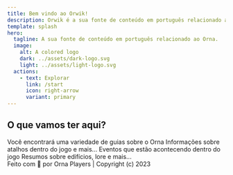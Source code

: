 ```yaml
---
title: Bem vindo ao Orwik!
description: Orwik é a sua fonte de conteúdo em português relacionado ao Orna. 
template: splash
hero:
  tagline: A sua fonte de conteúdo em português relacionado ao Orna. 
  image:
    alt: A colored logo
    dark: ../assets/dark-logo.svg
    light: ../assets/light-logo.svg
  actions:
    - text: Explorar
      link: /start
      icon: right-arrow
      variant: primary
---
```



## O que vamos ter aqui?

<CardGrid>
	<Card title="Guias" icon="document">
		Você encontrará uma variedade de guias sobre o Orna
	</Card>
	<Card title="Informações" icon="information">
		Informações sobre atalhos dentro do jogo e mais...
	</Card>
	<Card title="Eventos" icon="star">
		Eventos que estão acontecendo dentro do jogo
	</Card>
	<Card title="Mundo Orna" icon="open-book">
		Resumos sobre edifícios, lore e mais...
	</Card>
</CardGrid>

<footer>Feito com 💞 por Orna Players | Copyright (c) 2023</footer>